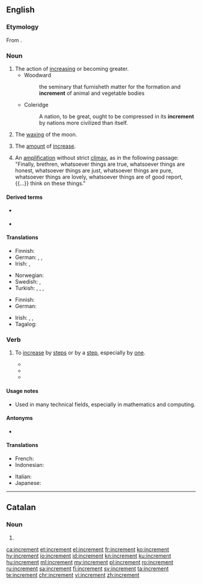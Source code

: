 ==English==

===Etymology===
From {{etyl|la|en}} {{m|la|incrementum}}.

===Noun===
{{en-noun}}

# The action of [[increasing]] or becoming greater.
#* Woodward
#*: the seminary that furnisheth matter for the formation and '''increment''' of animal and vegetable bodies
#* Coleridge
#*: A nation, to be great, ought to be compressed in its '''increment''' by nations more civilized than itself.
# {{label|en|heraldry}} The [[wax|waxing]] of the moon.
# The [[amount]] of [[increase]].
# {{label|en|rhetoric}} An [[amplification]] without strict [[climax]], as in the following passage: "Finally, brethren, whatsoever things are true, whatsoever things are honest, whatsoever things are just, whatsoever things are pure, whatsoever things are lovely, whatsoever things are of good report, {{...}} think on these things."

====Derived terms====
* {{l|en|incremence}} {{qualifier|rare}}
* {{l|en|incremental}}

====Translations====
{{trans-top|The action of increasing or becoming greater}}
* Finnish: {{t+|fi|kasvu}}
* German: {{t+|de|Erhöhung|f}}, {{t+|de|Zunahme|f}}, {{t+|de|Zuwachs|m}}
* Irish: {{t|ga|breisíocht|f}}, {{t|ga|incrimint|f}}
{{trans-mid}}
* Norwegian: {{t|no|inkrementere}}
* Swedish: {{t+|sv|ökning}}, {{t+|sv|tillväxt}}
* Turkish: {{t+|tr|artım}}, {{t+|tr|artış}}, {{t+|tr|artma}}, {{t+|tr|çoğalma}}
{{trans-bottom}}

{{trans-top|The waxing of the moon}}
{{trans-mid}}
{{trans-bottom}}

{{trans-top|The amount of increase}}
* Finnish: {{t+|fi|kasvu}}
* German: {{t+|de|Inkrement|n}}
{{trans-mid}}
* Irish: {{t|ga|breisíocht|f}}, {{t|ga|incrimint|f}}, {{t|ga|breis|f}}
* Tagalog: {{t|tl|dugang}}
{{trans-bottom}}

===Verb===
{{en-verb}}

# {{label|en|intransitive|transitive}} To [[increase]] by [[step]]s or by a [[step]], especially by [[one]].
#* {{quote-journal|title=On Magnetic Circuits|author=H. E. J. G. Du Bois|work=Philosophical magazine‎|page=346|year=1890|passage=... any given value just before observing, the actual pressures must as frequently be '''incremented''' as decremented, both in the "on" and the "off" series.}}
#* {{quote-journal|title=Busiest two weeks for recruiters|work=Recruiter Magazine|date=Jan 23, 2007|passage=public sector professional services recruitment, has seen a strong seasonal upturn which has '''incremented''' year on year since 2002 by an average of 12%.}}
#* {{quote-book|title=The UNIX programming environment|page=124|author=Brian W. Kernighan|coauthors=Rob Pike|year=1984|passage=The first for loop looks at each word in the input line, '''incrementing''' the element of array num subscripted by the word.}}

====Usage notes====
* Used in many technical fields, especially in mathematics and computing.

====Antonyms====
* {{l|en|decrement}}

====Translations====
{{trans-top|To increase in steps}}
* French: {{t+|fr|incrémenter}}
* Indonesian: {{t+|id|naik|alt=menaikkan}}
{{trans-mid}}
* Italian: {{t+|it|incrementare}}
* Japanese: {{t+|ja|増す|tr=masu}}
{{trans-bottom}}
----
==Catalan==

===Noun===
{{ca-noun|m}}

# {{l|en|increment}}

[[ca:increment]]
[[et:increment]]
[[el:increment]]
[[fr:increment]]
[[ko:increment]]
[[hy:increment]]
[[io:increment]]
[[id:increment]]
[[kn:increment]]
[[ku:increment]]
[[hu:increment]]
[[ml:increment]]
[[my:increment]]
[[pl:increment]]
[[ro:increment]]
[[ru:increment]]
[[sa:increment]]
[[fi:increment]]
[[sv:increment]]
[[ta:increment]]
[[te:increment]]
[[chr:increment]]
[[vi:increment]]
[[zh:increment]]
